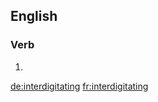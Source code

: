 ==English==

===Verb===
{{head|en}}

# {{present participle of|interdigitate|lang=en}}

[[de:interdigitating]]
[[fr:interdigitating]]